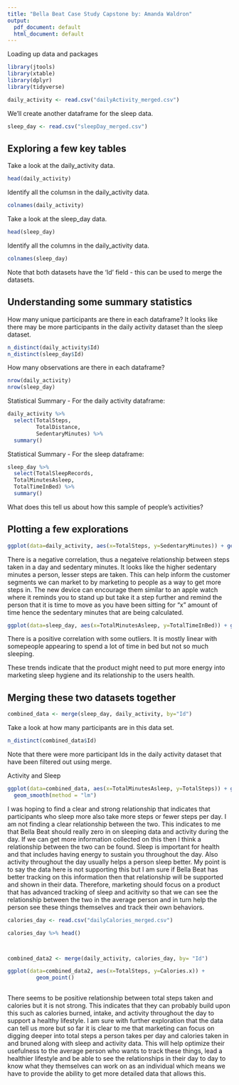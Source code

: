 ```yaml
---
title: "Bella Beat Case Study Capstone by: Amanda Waldron"
output:
  pdf_document: default
  html_document: default
---
```


Loading up data and packages

```r
library(jtools)
library(xtable)
library(dplyr)
library(tidyverse)
```


```r
daily_activity <- read.csv("dailyActivity_merged.csv")
```

We'll create another dataframe for the sleep data. 
```r
sleep_day <- read.csv("sleepDay_merged.csv")
```

## Exploring a few key tables

Take a look at the daily_activity data.
```r
head(daily_activity)
```

Identify all the columsn in the daily_activity data.
```r
colnames(daily_activity)
```

Take a look at the sleep_day data.
```r
head(sleep_day)
```

Identify all the columns in the daily_activity data.
```r
colnames(sleep_day)
```

Note that both datasets have the 'Id' field - this can be used to merge the datasets.

## Understanding some summary statistics
How many unique participants are there in each dataframe? It looks like there may be more participants in the daily activity dataset than the sleep dataset.

```r
n_distinct(daily_activity$Id)
n_distinct(sleep_day$Id)
```

How many observations are there in each dataframe?
```r
nrow(daily_activity)
nrow(sleep_day)
```

Statistical Summary - For the daily activity dataframe:
```r
daily_activity %>%  
  select(TotalSteps,
         TotalDistance,
         SedentaryMinutes) %>%
  summary()
```

Statistical Summary - For the sleep dataframe:
```r
sleep_day %>%  
  select(TotalSleepRecords,
  TotalMinutesAsleep,
  TotalTimeInBed) %>%
  summary()
```

What does this tell us about how this sample of people's activities? 

## Plotting a few explorations


```r
ggplot(data=daily_activity, aes(x=TotalSteps, y=SedentaryMinutes)) + geom_point()
```


There is a negative correlation, thus a negateive relationship between steps taken in a day and sedentary minutes. It looks like the higher sedentary minutes a person, lesser steps are taken. This can help inform the customer segments we can market to by marketing to people as a way to get more steps in. The new device can encourage them similar to an apple watch where it reminds you to stand up but take it a step further and remind the person that it is time to move as you have been sitting for "x" amount of time hence the sedentary minutes that are being calculated. 



```r
ggplot(data=sleep_day, aes(x=TotalMinutesAsleep, y=TotalTimeInBed)) + geom_point()
```

There is a positive correlation with some outliers. It is mostly linear with somepeople appearing to spend a lot of time in bed but not so much sleeping.

These trends indicate that the product might need to put more energy into marketing sleep hygiene and its relationship to the users health.


## Merging these two datasets together

```r
combined_data <- merge(sleep_day, daily_activity, by="Id")
```

Take a look at how many participants are in this data set.

```r
n_distinct(combined_data$Id)
```

Note that there were more participant Ids in the daily activity dataset that have been filtered out using merge.  

Activity and Sleep 
```r
ggplot(data=combined_data, aes(x=TotalMinutesAsleep, y=TotalSteps)) + geom_point() +
  geom_smooth(method = "lm")
```
I was hoping to find a clear and strong relationship that indicates that participants who sleep more also take more steps or fewer steps per day. I am not finding a clear relationship between the two. This indicates to me that Bella Beat should really zero in on sleeping data and activity during the day. If we can get more information collected on this then I think a relationship between the two can be found. Sleep is important for health and that includes having energy to sustain you throughout the day. Also activity throughout the day usually helps a person sleep better. My point is to say the data here is not supporting this but I am sure if Bella Beat has better tracking on this information then that relationship will be supported and shown in their data. Therefore, marketing should focus on a product that has advanced tracking of sleep and acitivity so that we can see the relationship between the two in the average person and in turn help the person see these things themselves and track their own behaviors.

```r




calories_day <- read.csv("dailyCalories_merged.csv")

calories_day %>% head()



combined_data2 <- merge(daily_activity, calories_day, by= "Id")
```


```r

ggplot(data=combined_data2, aes(x=TotalSteps, y=Calories.x)) +
         geom_point()
    
```

There seems to be positive relationship between total steps taken and calories but it is not strong. This indicates that they can probably build upon this such as calories burned, intake, and activity throughout the day to support a healthy lifestyle. I am sure with further exploration that the data can tell us more but so far it is clear to me that marketing can focus on digging deeper into total steps a person takes per day and calories taken in and bruned along with sleep and activity data. This will help optimize their usefulness to the average person who wants to track these things, lead a healthier lifestyle and be able to see the relationships in their day to day to know what they themselves can work on as an individual which means we have to provide the ability to get more detailed data that allows this.